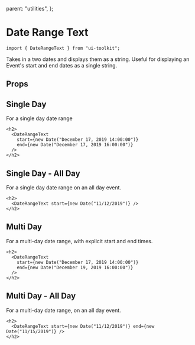   parent: "utilities",
};


# Date Range Text

```tsx
import { DateRangeText } from "ui-toolkit";
```

Takes in a two dates and displays them as a string. Useful for displaying an Event's start and end dates as a single string.

<Showcase>
  <DateRangeText
    start={new Date("December 17, 2019 14:00:00")}
    end={new Date("December 17, 2019 16:00:00")}
  />
</Showcase>

## Props

<PropsTable name="DateRangeTextProps" />

## Single Day

For a single day date range

```tsx live=true bordered=true
<h2>
  <DateRangeText
    start={new Date("December 17, 2019 14:00:00")}
    end={new Date("December 17, 2019 16:00:00")}
  />
</h2>
```

## Single Day - All Day

For a single day date range on an all day event.

```tsx live=true bordered=true
<h2>
  <DateRangeText start={new Date("11/12/2019")} />
</h2>
```

## Multi Day

For a multi-day date range, with explicit start and end times.

```tsx live=true bordered=true
<h2>
  <DateRangeText
    start={new Date("December 17, 2019 14:00:00")}
    end={new Date("December 19, 2019 16:00:00")}
  />
</h2>
```

## Multi Day - All Day

For a multi-day date range, on an all day event.

```tsx live=true bordered=true
<h2>
  <DateRangeText start={new Date("11/12/2019")} end={new Date("11/15/2019")} />
</h2>
```

